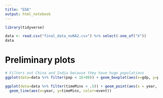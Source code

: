 ```yaml
---
title: "EDA"
output: html_notebook
---
```

```r
library(tidyverse)
```





```r
data <- read.csv("final_data_noNA2.csv") %>% select(-one_of("X"))
data
```
# Preliminary plots


```r
# Filters out China and India because they have huge populations
ggplot(data=data %>% filter(pop < 1E+09)) + geom_boxplot(aes(x=gdp, y=pop, fill=medal))
```


```r
ggplot(data=data %>% filter(timeMins < .5)) + geom_point(aes(x = year, y=timeMins, color = event)) + 
  geom_line(aes(x=year, y=timeMins, color=event))
```


